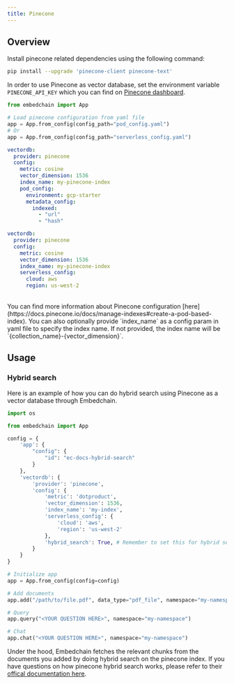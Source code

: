 ```yaml
---
title: Pinecone
---
```


## Overview

Install pinecone related dependencies using the following command:

```bash
pip install --upgrade 'pinecone-client pinecone-text'
```

In order to use Pinecone as vector database, set the environment variable `PINECONE_API_KEY` which you can find on [Pinecone dashboard](https://app.pinecone.io/).

<CodeGroup>

```python main.py
from embedchain import App

# Load pinecone configuration from yaml file
app = App.from_config(config_path="pod_config.yaml")
# Or
app = App.from_config(config_path="serverless_config.yaml")
```

```yaml pod_config.yaml
vectordb:
  provider: pinecone
  config:
    metric: cosine
    vector_dimension: 1536
    index_name: my-pinecone-index
    pod_config:
      environment: gcp-starter
      metadata_config:
        indexed:
          - "url"
          - "hash"
```

```yaml serverless_config.yaml
vectordb:
  provider: pinecone
  config:
    metric: cosine
    vector_dimension: 1536
    index_name: my-pinecone-index
    serverless_config:
      cloud: aws
      region: us-west-2
```

</CodeGroup>

<br />
<Note>
You can find more information about Pinecone configuration [here](https://docs.pinecone.io/docs/manage-indexes#create-a-pod-based-index).
You can also optionally provide `index_name` as a config param in yaml file to specify the index name. If not provided, the index name will be `{collection_name}-{vector_dimension}`.
</Note>

## Usage

### Hybrid search

Here is an example of how you can do hybrid search using Pinecone as a vector database through Embedchain.

```python
import os

from embedchain import App

config = {
    'app': {
        "config": {
            "id": "ec-docs-hybrid-search"
        }
    },
    'vectordb': {
        'provider': 'pinecone',
        'config': {
            'metric': 'dotproduct',
            'vector_dimension': 1536,
            'index_name': 'my-index',
            'serverless_config': {
                'cloud': 'aws',
                'region': 'us-west-2'
            },
            'hybrid_search': True, # Remember to set this for hybrid search
        }
    }
}

# Initialize app
app = App.from_config(config=config)

# Add documents
app.add("/path/to/file.pdf", data_type="pdf_file", namespace="my-namespace")

# Query
app.query("<YOUR QUESTION HERE>", namespace="my-namespace")

# Chat
app.chat("<YOUR QUESTION HERE>", namespace="my-namespace")
```

Under the hood, Embedchain fetches the relevant chunks from the documents you added by doing hybrid search on the pinecone index.
If you have questions on how pinecone hybrid search works, please refer to their [offical documentation here](https://docs.pinecone.io/docs/hybrid-search).

<Snippet file="missing-vector-db-tip.mdx" />

